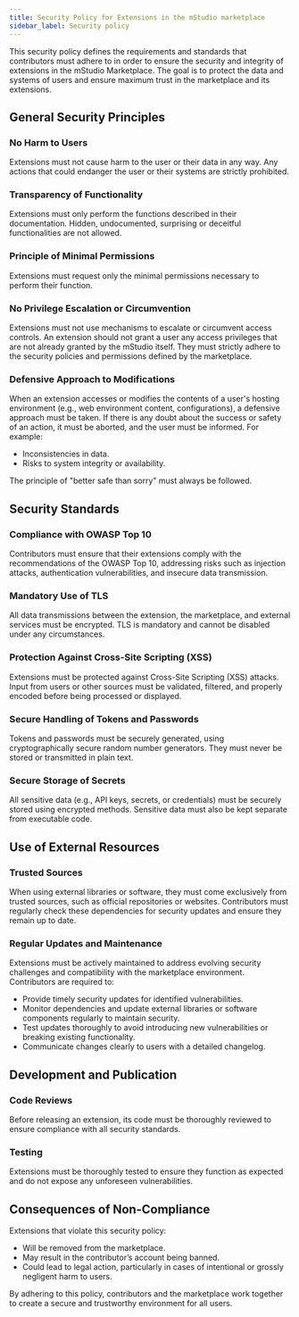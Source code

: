```yaml
---
title: Security Policy for Extensions in the mStudio marketplace
sidebar_label: Security policy
---
```


This security policy defines the requirements and standards that contributors must adhere to in order to ensure the security and integrity of extensions in the mStudio Marketplace. The goal is to protect the data and systems of users and ensure maximum trust in the marketplace and its extensions.

## General Security Principles

### No Harm to Users

Extensions must not cause harm to the user or their data in any way. Any actions that could endanger the user or their systems are strictly prohibited.

### Transparency of Functionality

Extensions must only perform the functions described in their documentation. Hidden, undocumented, surprising or deceitful functionalities are not allowed.

### Principle of Minimal Permissions

Extensions must request only the minimal permissions necessary to perform their function.

### No Privilege Escalation or Circumvention

Extensions must not use mechanisms to escalate or circumvent access controls. An extension should not grant a user any access privileges that are not already granted by the mStudio itself. They must strictly adhere to the security policies and permissions defined by the marketplace.

### Defensive Approach to Modifications

When an extension accesses or modifies the contents of a user's hosting environment (e.g., web environment content, configurations), a defensive approach must be taken. If there is any doubt about the success or safety of an action, it must be aborted, and the user must be informed. For example:

- Inconsistencies in data.
- Risks to system integrity or availability.

The principle of "better safe than sorry" must always be followed.

## Security Standards

### Compliance with OWASP Top 10

Contributors must ensure that their extensions comply with the recommendations of the OWASP Top 10, addressing risks such as injection attacks, authentication vulnerabilities, and insecure data transmission.

### Mandatory Use of TLS

All data transmissions between the extension, the marketplace, and external services must be encrypted. TLS is mandatory and cannot be disabled under any circumstances.

### Protection Against Cross-Site Scripting (XSS)

Extensions must be protected against Cross-Site Scripting (XSS) attacks. Input from users or other sources must be validated, filtered, and properly encoded before being processed or displayed.

### Secure Handling of Tokens and Passwords

Tokens and passwords must be securely generated, using cryptographically secure random number generators. They must never be stored or transmitted in plain text.

### Secure Storage of Secrets

All sensitive data (e.g., API keys, secrets, or credentials) must be securely stored using encrypted methods. Sensitive data must also be kept separate from executable code.

## Use of External Resources

### Trusted Sources

When using external libraries or software, they must come exclusively from trusted sources, such as official repositories or websites. Contributors must regularly check these dependencies for security updates and ensure they remain up to date.

### Regular Updates and Maintenance

Extensions must be actively maintained to address evolving security challenges and compatibility with the marketplace environment. Contributors are required to:

- Provide timely security updates for identified vulnerabilities.
- Monitor dependencies and update external libraries or software components regularly to maintain security.
- Test updates thoroughly to avoid introducing new vulnerabilities or breaking existing functionality.
- Communicate changes clearly to users with a detailed changelog.

## Development and Publication

### Code Reviews

Before releasing an extension, its code must be thoroughly reviewed to ensure compliance with all security standards.

### Testing

Extensions must be thoroughly tested to ensure they function as expected and do not expose any unforeseen vulnerabilities.

## Consequences of Non-Compliance

Extensions that violate this security policy:

- Will be removed from the marketplace.
- May result in the contributor’s account being banned.
- Could lead to legal action, particularly in cases of intentional or grossly negligent harm to users.

By adhering to this policy, contributors and the marketplace work together to create a secure and trustworthy environment for all users.
